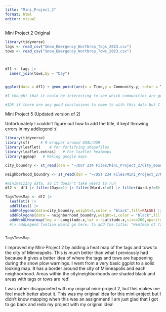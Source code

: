 ```yaml
---
title: "Mini_Project_2"
format: html
editor: visual
---
```


Mini Project 2 Original

```r
library(tidyverse)
tags <- read_csv("Snow_Emergency_Northrop_Tags_2023.csv")
tows <- read_csv("Snow_Emergency_Northrop_Tows_2023.csv")



df1 <- tags |>
  inner_join(tows,by = "Day")


ggplot(data = df1) + geom_point(aes(x = Time,y = Community.y, color = Tow_Zone.x)) + facet_grid(Day ~ .) + labs(title = "Time of Towing in Communities", y = "Community", color = "Tow Zone")

#I thought that it could be interesting to see which communities are getting towed at what time. Then I slowly tried to increase the visibility of that graph. So I added the tow zone coloring and facited it all by the day.

#IDK if there are any good conclusions to come to with this data but I find the gap in the first time section of day 2 to be weird, also that Northeast and Soutwest avoided a day of citations and tows. Guess we gotta find out what their secret is!

```

Mini Project 5 (Updated version of 2)

Unfortunately I couldn't figure out how to add the title, it kept throwing errors in my addlegend :(

```r
library(tidyverse)
library(sf)     # R wrapper around GDAL/OGR
library(leaflet)    # for fortifying shapefiles
library(leaflet.extras)   # For leaflet heatmaps
library(ggmap)   # Making google maps

city_boundry <- st_read(dsn = "~/DST 234 Files/Mini_Project_2/City_Boundary-shp", layer = "16cdbbfa-ad10-493c-afaf-52b61f2e76e42020329-1-180h9ap.whbo")

neighborhood_boundry <- st_read(dsn = "~/DST 234 Files/Mini_Project_2/Minneapolis_Neighborhoods")

#minimaizing data, so it doesn't take years to run
df2 <- df1 |> filter(Day==1) |> filter(Ward.x!=0) |> filter(Ward.y!=0)

TagsTowsMap <- df2 |>
  leaflet() |> 
  addTiles() |>
  addPolygons(data=city_boundry,weight=5,color = "black",fill=FALSE) |>
  addPolygons(data = neighborhood_boundry,weight=1,color = "black",fillColor="black") |>
  addWebGLHeatmap(lng = ~Longitude.x,lat = ~Latitude.x,size=200,opacity = 0.8)
  #|> addLegend funtion would go here, to add the title: "Heatmap of Tags and Tows in Minneapolis" and labels: "Black = Area within Minneapolis", "Red = Areas where there was a Tag or a Tow"
  

TagsTowsMap
```

I improved my Mini-Project 2 by adding a heat map of the tags and tows to the city of Minneapolis. This is much better than what I previously had because it gives a better idea of where the tags and tows are happening during the snow plow warnings. I went from a very basic ggplot to a solid looking map. It has a border around the city of Minneapolis and each neighborhood. Areas within the city/neighborhoods are shaded black and areas with tags or tows are red!

I was rather disappointed with my original mini-project 2, but this makes me feel much better about it. This was my original idea for this mini-project but I didn't know mapping when this was an assignment! I am just glad that I got to go back and redo my project with my original idea!
